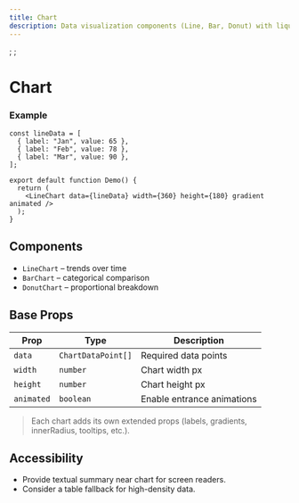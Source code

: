 ```yaml
---
title: Chart
description: Data visualization components (Line, Bar, Donut) with liquid glass aesthetics.
---
```


;
;

# Chart

### Example

```tsx
const lineData = [
  { label: "Jan", value: 65 },
  { label: "Feb", value: 78 },
  { label: "Mar", value: 90 },
];

export default function Demo() {
  return (
    <LineChart data={lineData} width={360} height={180} gradient animated />
  );
}
```

## Components

- `LineChart` – trends over time
- `BarChart` – categorical comparison
- `DonutChart` – proportional breakdown

## Base Props

| Prop       | Type               | Description                |
| ---------- | ------------------ | -------------------------- |
| `data`     | `ChartDataPoint[]` | Required data points       |
| `width`    | `number`           | Chart width px             |
| `height`   | `number`           | Chart height px            |
| `animated` | `boolean`          | Enable entrance animations |

> Each chart adds its own extended props (labels, gradients, innerRadius, tooltips, etc.).

## Accessibility

- Provide textual summary near chart for screen readers.
- Consider a table fallback for high-density data.
